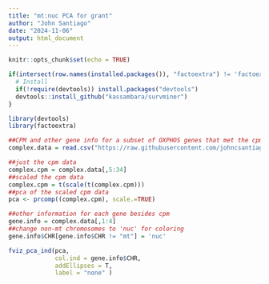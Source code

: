 ```yaml
---
title: "mt:nuc PCA for grant"
author: "John Santiago"
date: "2024-11-06"
output: html_document
---
```


```r
knitr::opts_chunk$set(echo = TRUE)
```


```r

if(intersect(row.names(installed.packages()), "factoextra") != 'factoextra'){
  # Install
  if(!require(devtools)) install.packages("devtools")
  devtools::install_github("kassambara/survminer")
}

library(devtools)
library(factoextra)

##CPM and other gene info for a subset of OXPHOS genes that met the cpm cutoff
complex.data = read.csv("https://raw.githubusercontent.com/johncsantiago/WhartonLab/master/mt.nuc.OXPHOS_PCAdata.csv", row.names = 1)

##just the cpm data
complex.cpm = complex.data[,5:34]
##scaled the cpm data
complex.cpm = t(scale(t(complex.cpm)))
##pca of the scaled cpm data
pca <- prcomp((complex.cpm), scale.=TRUE) 

##other information for each gene besides cpm
gene.info = complex.data[,1:4]
##change non-mt chromosomes to 'nuc' for coloring
gene.info$CHR[gene.info$CHR != "mt"] = 'nuc'


```

```r

fviz_pca_ind(pca, 
             col.ind = gene.info$CHR,
             addEllipses = T, 
             label = "none" )

```
